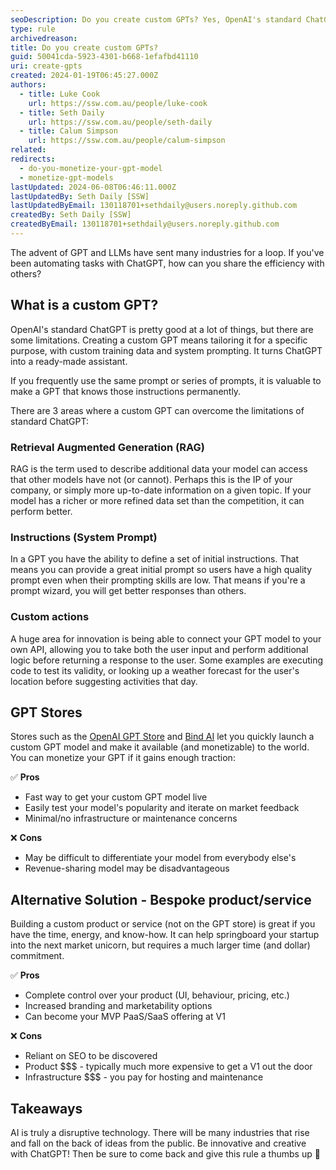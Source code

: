 ```yaml
---
seoDescription: Do you create custom GPTs? Yes, OpenAI's standard ChatGPT has limitations, and creating a custom GPT means tailoring it for a specific purpose with custom training data and system prompting. It turns ChatGPT into a ready-made assistant that knows your instructions permanently.
type: rule
archivedreason:
title: Do you create custom GPTs?
guid: 50041cda-5923-4301-b668-1efafbd41110
uri: create-gpts
created: 2024-01-19T06:45:27.000Z
authors:
  - title: Luke Cook
    url: https://ssw.com.au/people/luke-cook
  - title: Seth Daily
    url: https://ssw.com.au/people/seth-daily
  - title: Calum Simpson
    url: https://ssw.com.au/people/calum-simpson
related:
redirects:
  - do-you-monetize-your-gpt-model
  - monetize-gpt-models
lastUpdated: 2024-06-08T06:46:11.000Z
lastUpdatedBy: Seth Daily [SSW]
lastUpdatedByEmail: 130118701+sethdaily@users.noreply.github.com
createdBy: Seth Daily [SSW]
createdByEmail: 130118701+sethdaily@users.noreply.github.com
---
```


The advent of GPT and LLMs have sent many industries for a loop. If you've been automating tasks with ChatGPT, how can you share the efficiency with others?
## What is a custom GPT?

OpenAI's standard ChatGPT is pretty good at a lot of things, but there are some limitations. Creating a custom GPT means tailoring it for a specific purpose, with custom training data and system prompting. It turns ChatGPT into a ready-made assistant.

If you frequently use the same prompt or series of prompts, it is valuable to make a GPT that knows those instructions permanently.

There are 3 areas where a custom GPT can overcome the limitations of standard ChatGPT:

### Retrieval Augmented Generation (RAG)

RAG is the term used to describe additional data your model can access that other models have not (or cannot). Perhaps this is the IP of your company, or simply more up-to-date information on a given topic. If your model has a richer or more refined data set than the competition, it can perform better.

### Instructions (System Prompt)

In a GPT you have the ability to define a set of initial instructions. That means you can provide a great initial prompt so users have a high quality prompt even when their prompting skills are low. That means if you're a prompt wizard, you will get better responses than others.

### Custom actions

A huge area for innovation is being able to connect your GPT model to your own API, allowing you to take both the user input and perform additional logic before returning a response to the user. Some examples are executing code to test its validity, or looking up a weather forecast for the user's location before suggesting activities that day.

## GPT Stores

Stores such as the [OpenAI GPT Store](https://openai.com/blog/introducing-the-gpt-store) and [Bind AI](https://www.getbind.co/?ref=producthunt) let you quickly launch a custom GPT model and make it available (and monetizable) to the world. You can monetize your GPT if it gains enough traction:

✅ **Pros**

- Fast way to get your custom GPT model live
- Easily test your model's popularity and iterate on market feedback
- Minimal/no infrastructure or maintenance concerns

❌ **Cons**

- May be difficult to differentiate your model from everybody else's
- Revenue-sharing model may be disadvantageous

<youtubeEmbed url="https://youtu.be/9T_wv6D8PYo" description="Video: the ChatGPT store is about to launch… let's get rich (4 min)" />

## Alternative Solution - Bespoke product/service

Building a custom product or service (not on the GPT store) is great if you have the time, energy, and know-how. It can help springboard your startup into the next market unicorn, but requires a much larger time (and dollar) commitment.

✅ **Pros**

- Complete control over your product (UI, behaviour, pricing, etc.)
- Increased branding and marketability options
- Can become your MVP PaaS/SaaS offering at V1

❌ **Cons**

- Reliant on SEO to be discovered
- Product $$$ - typically much more expensive to get a V1 out the door
- Infrastructure $$$ - you pay for hosting and maintenance

## Takeaways

AI is truly a disruptive technology. There will be many industries that rise and fall on the back of ideas from the public. Be innovative and creative with ChatGPT! Then be sure to come back and give this rule a thumbs up 🙂
